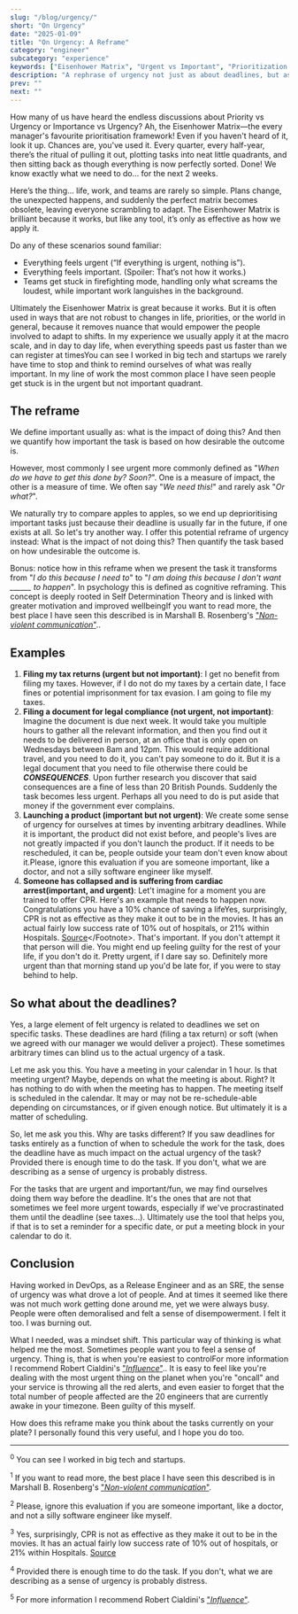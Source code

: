 ```yaml
---
slug: "/blog/urgency/"
short: "On Urgency"
date: "2025-01-09"
title: "On Urgency: A Reframe"
category: "engineer"
subcategory: "experience"
keywords: ["Eisenhower Matrix", "Urgent vs Important", "Prioritization techniques", "Practical prioritization strategies", "Engineering management frameworks", "Burnout prevention", "Decision-making frameworks", "Agile prioritization", "Productivity tips", "Reframing prioritization", "engineering productivity", "cognitive reframing", "Self-Determination Theory", "task urgency evaluation", "Agile prioritisation", "time management strategies", "impact-driven prioritisation", "deadlines vs urgency", "practical decision-making frameworks", "Robert Cialdini Influence", "Marshall Rosenberg nonviolent communication"]
description: "A rephrase of urgency not just as about deadlines, but as impact. Explore a reframe of the Eisenhower Matrix and learn how cognitive reframing can help you prioritise tasks effectively while avoiding burnout."
prev: ""
next: ""
---
```



How many of us have heard the endless discussions about Priority vs Urgency or Importance vs Urgency? Ah, the Eisenhower Matrix—the every manager's favourite prioritisation framework! Even if you haven't heard of it, look it up. Chances are, you've used it. Every quarter, every half-year, there’s the ritual of pulling it out, plotting tasks into neat little quadrants, and then sitting back as though everything is now perfectly sorted. Done! We know exactly what we need to do... for the next 2 weeks.

Here’s the thing... life, work, and teams are rarely so simple. Plans change, the unexpected happens, and suddenly the perfect matrix becomes obsolete, leaving everyone scrambling to adapt. The Eisenhower Matrix is brilliant because it works, but like any tool, it’s only as effective as how we apply it.

Do any of these scenarios sound familiar:
- Everything feels urgent (“If everything is urgent, nothing is”).
- Everything feels important. (Spoiler: That’s not how it works.)
- Teams get stuck in firefighting mode, handling only what screams the loudest, while important work languishes in the background.

Ultimately the Eisenhower Matrix is great because it works. But it is often used in ways that are not robust to changes in life, priorities, or the world in general, because it removes nuance that would empower the people involved to adapt to shifts. In my experience we usually apply it at the macro scale, and in day to day life, when everything speeds past us faster than we can register at times<Footnote presentation="0">You can see I worked in big tech and startups</Footnote> we rarely have time to stop and think to remind ourselves of what was really important. In my line of work the most common place I have seen people get stuck is in the urgent but not important quadrant.

## The reframe

We define important usually as: what is the impact of doing this? And then we quantify how important the task is based on how desirable the outcome is.

However, most commonly I see urgent more commonly defined as "_When do we have to get this done by? Soon?_". One is a measure of impact, the other is a measure of time. We often say "_We need this!_" and rarely ask "_Or what?_". 

We naturally try to compare apples to apples, so we end up deprioritising important tasks just because their deadline is usually far in the future, if one exists at all. So let's try another way. I offer this potential reframe of urgency instead: What is the impact of not doing this? Then quantify the task based on how undesirable the outcome is.

Bonus: notice how in this reframe when we present the task it transforms from "_I do this because I need to_" to "_I am doing this because I don't want ______ to happen_". In psychology this is defined as cognitive reframing. This concept is deeply rooted in Self Determination Theory and is linked with greater motivation and improved wellbeing<Footnote presentation="1">If you want to read more, the best place I have seen this described is in Marshall B. Rosenberg's ["_Non-violent communication_"](https://www.goodreads.com/book/show/3601593-non-violent-communication-a-language-of-life).</Footnote>. 

## Examples

1. **Filing my tax returns (urgent but not important)**: I get no benefit from filing my taxes. However, if I do not do my taxes by a certain date, I face fines or potential imprisonment for tax evasion. I am going to file my taxes.
2. **Filing a document for legal compliance (not urgent, not important)**: Imagine the document is due next week. It would take you multiple hours to gather all the relevant information, and then you find out it needs to be delivered in person, at an office that is only open on Wednesdays between 8am and 12pm. This would require additional travel, and you need to do it, you can't pay someone to do it. But it is a legal document that you need to file otherwise there could be **_CONSEQUENCES_**. Upon further research you discover that said consequences are a fine of less than 20 British Pounds. Suddenly the task becomes less urgent. Perhaps all you need to do is put aside that money if the government ever complains.
3. **Launching a product (important but not urgent)**: We create some sense of urgency for ourselves at times by inventing arbitrary deadlines. While it is important, the product did not exist before, and people's lives are not greatly impacted if you don't launch the product. If it needs to be rescheduled, it can be, people outside your team don't even know about it.<Footnote presentation="2">Please, ignore this evaluation if you are someone important, like a doctor, and not a silly software engineer like myself.</Footnote>
4. **Someone has collapsed and is suffering from cardiac arrest(important, and urgent)**: Let't imagine for a moment you are trained to offer CPR. Here's an example that needs to happen now. Congratulations you have a 10% chance of saving a life<Footnote presentation="3">Yes, surprisingly, CPR is not as effective as they make it out to be in the movies. It has an actual fairly low success rate of 10% out of hospitals, or 21% within Hospitals. [Source](https://www.redcross.org/take-a-class/resources/articles/cpr-facts-and-statistics#:~:text=For%20the%20past%2020%20years,inside%20or%20outside%20the%20hospital.)</Footnote>. That's important. If you don't attempt it that person will die. You might end up feeling guilty for the rest of your life, if you don't do it. Pretty urgent, if I dare say so. Definitely more urgent than that morning stand up you'd be late for, if you were to stay behind to help. 

## So what about the deadlines?

Yes, a large element of felt urgency is related to deadlines we set on specific tasks. These deadlines are hard (filing a tax return) or soft (when we agreed with our manager we would deliver a project). These sometimes arbitrary times can blind us to the actual urgency of a task.

Let me ask you this. You have a meeting in your calendar in 1 hour. Is that meeting urgent? Maybe, depends on what the meeting is about. Right? It has nothing to do with when the meeting has to happen. The meeting itself is scheduled in the calendar. It may or may not be re-schedule-able depending on circumstances, or if given enough notice. But ultimately it is a matter of scheduling.

So, let me ask you this. Why are tasks different? If you saw deadlines for tasks entirely as a function of when to schedule the work for the task, does the deadline have as much impact on the actual urgency of the task?<Footnote presentation="4">Provided there is enough time to do the task. If you don't, what we are describing as a sense of urgency is probably distress.</Footnote>

For the tasks that are urgent and important/fun, we may find ourselves doing them way before the deadline. It's the ones that are not that sometimes we feel more urgent towards, especially if we've procrastinated them until the deadline (see taxes...). Ultimately use the tool that helps you, if that is to set a reminder for a specific date, or put a meeting block in your calendar to do it.

## Conclusion

Having worked in DevOps, as a Release Engineer and as an SRE, the sense of urgency was what drove a lot of people. And at times it seemed like there was not much work getting done around me, yet we were always busy. People were often demoralised and felt a sense of disempowerment. I felt it too. I was burning out.

What I needed, was a mindset shift. This particular way of thinking is what helped me the most. Sometimes people want you to feel a sense of urgency. Thing is, that is when you're easiest to control<Footnote presentation="5">For more information I recommend Robert Cialdini's ["_Influence_"](https://www.goodreads.com/book/show/28815.Influence).</Footnote>. It is easy to feel like you're dealing with the most urgent thing on the planet when you're "oncall" and your service is throwing all the red alerts, and even easier to forget that the total number of people affected are the 20 engineers that are currently awake in your timezone. Been guilty of this myself.  

How does this reframe make you think about the tasks currently on your plate? I personally found this very useful, and I hope you do too.

---

<sup>0</sup> You can see I worked in big tech and startups.

<sup>1</sup> If you want to read more, the best place I have seen this described is in Marshall B. Rosenberg's ["_Non-violent communication_"](https://www.goodreads.com/book/show/3601593-non-violent-communication-a-language-of-life).

<sup>2</sup> Please, ignore this evaluation if you are someone important, like a doctor, and not a silly software engineer like myself.

<sup>3</sup> Yes, surprisingly, CPR is not as effective as they make it out to be in the movies. It has an actual fairly low success rate of 10% out of hospitals, or 21% within Hospitals. [Source](https://www.redcross.org/take-a-class/resources/articles/cpr-facts-and-statistics#:~:text=For%20the%20past%2020%20years,inside%20or%20outside%20the%20hospital.)

<sup>4</sup> Provided there is enough time to do the task. If you don't, what we are describing as a sense of urgency is probably distress.

<sup>5</sup> For more information I recommend Robert Cialdini's ["_Influence_"](https://www.goodreads.com/book/show/28815.Influence).